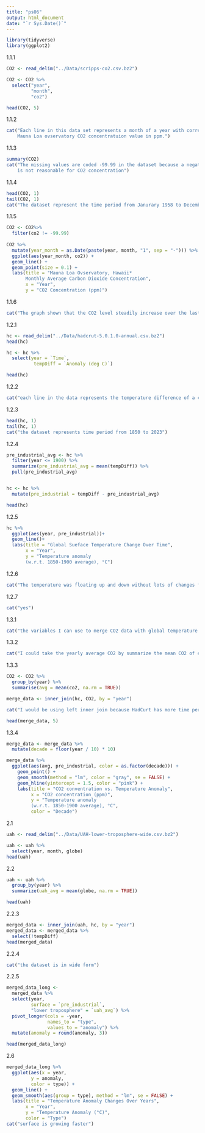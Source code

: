 ```yaml
---
title: "ps06"
output: html_document
date: "`r Sys.Date()`"
---
```


```r
library(tidyverse)
library(ggplot2)
```

1.1.1
```r
CO2 <- read_delim("../Data/scripps-co2.csv.bz2")

CO2 <- CO2 %>% 
  select("year",
         "month",
         "co2")

head(CO2, 5)
```

1.1.2
```r
cat("Each line in this data set represents a month of a year with corresponding 
    Mauna Loa ovservatory CO2 concentratuion value in ppm.")
```

1.1.3
```r
summary(CO2)
cat("The missing values are coded -99.99 in the dataset because a negative number
    is not reasonable for CO2 concentration")
```

1.1.4
```r
head(CO2, 1)
tail(CO2, 1)
cat("The dataset represent the time period from Janurary 1958 to December in 2023")
```

1.1.5
```r
CO2 <- CO2%>% 
  filter(co2 != -99.99)
  
CO2 %>% 
  mutate(year_month = as.Date(paste(year, month, "1", sep = "-"))) %>%
  ggplot(aes(year_month, co2)) +
  geom_line() +
  geom_point(size = 0.1) +
  labs(title = "Mauna Loa Ovservatory, Hawaii*
       Monthly Average Carbon Dioxide Concentration",
       x = "Year",
       y = "CO2 Concentration (ppm)")

```

1.1.6
```r
cat("The graph shown that the CO2 level steadily increase over the last 60 years")
```

1.2.1
```r
hc <- read_delim("../Data/hadcrut-5.0.1.0-annual.csv.bz2")
head(hc)

hc <- hc %>% 
  select(year = `Time`,
          tempDiff = `Anomaly (deg C)`)

head(hc)
```

1.2.2
```r
cat("each line in the data represents the temperature difference of a certain year compares to 1961-1990 average")
```

1.2.3
```r
head(hc, 1)
tail(hc, 1)
cat("the dataset represents time period from 1850 to 2023")
```

1.2.4
```r
pre_industrial_avg <- hc %>% 
  filter(year <= 1900) %>% 
  summarize(pre_industrial_avg = mean(tempDiff)) %>% 
  pull(pre_industrial_avg)


hc <- hc %>% 
  mutate(pre_industrial = tempDiff - pre_industrial_avg)

head(hc)
```

1.2.5
```r
hc %>% 
  ggplot(aes(year, pre_industrial))+
  geom_line()+
  labs(title = "Global Sueface Temperature Change Over Time",
       x = "Year",
       y = "Temperature anomaly 
       (w.r.t. 1850-1900 average), °C")
```

1.2.6
```r
cat("The temperature was floating up and down without lots of changes from 1850 to 1920, trending up since 1920 and keep trending up")
```

1.2.7
```r
cat("yes")
```

1.3.1
```r
cat("the variables I can use to merge CO2 data with global temperature data is Anomaly and CO2 level, the merge key would be year")
```

1.3.2
```r
cat("I could take the yearly average CO2 by summarize the mean CO2 of each month in a year")
```

1.3.3
```r
CO2 <- CO2 %>% 
  group_by(year) %>% 
  summarise(avg = mean(co2, na.rm = TRUE))

merge_data <- inner_join(hc, CO2, by = "year")

cat("I would be using left inner join because HadCurt has more time period covered than co2 dataset. I would like to keep rows where a certain year is available for both datasets")

head(merge_data, 5)
```

1.3.4
```r
merge_data <- merge_data %>%
  mutate(decade = floor(year / 10) * 10)

merge_data %>% 
  ggplot(aes(avg, pre_industrial, color = as.factor(decade))) + 
    geom_point() +
    geom_smooth(method = "lm", color = "gray", se = FALSE) +
    geom_hline(yintercept = 1.5, color = "pink") +
    labs(title = "CO2 conventration vs. Temperature Anomaly",
         x = "CO2 concentration (ppm)",
         y = "Temperature anomaly 
         (w.r.t. 1850-1900 average), °C",
         color = "Decade")
```

2.1
```r
uah <- read_delim("../Data/UAH-lower-troposphere-wide.csv.bz2")

uah <- uah %>% 
  select(year, month, globe)
head(uah)
```

2.2
```r
uah <- uah %>% 
  group_by(year) %>% 
  summarize(uah_avg = mean(globe, na.rm = TRUE))

head(uah)
```

2.2.3
```r
merged_data <- inner_join(uah, hc, by = "year")
merged_data <- merged_data %>% 
  select(!tempDiff)
head(merged_data)
```

2.2.4
```r
cat("the dataset is in wide form")
```

2.2.5
```r
merged_data_long <- 
  merged_data %>% 
  select(year, 
         surface = `pre_industrial`,
         "lower troposphere" = `uah_avg`) %>% 
  pivot_longer(cols = -year,
               names_to = "type",
               values_to = "anomaly") %>% 
  mutate(anomaly = round(anomaly, 3))

head(merged_data_long)
```

2.6
```r
merged_data_long %>% 
  ggplot(aes(x = year,
         y = anomaly,
         color = type)) +
  geom_line() +
  geom_smooth(aes(group = type), method = "lm", se = FALSE) +
  labs(title = "Temperature Anomaly Changes Over Years",
       x = "Year",
       y = "Temperature Anomaly (°C)",
       color = "Type")
cat("surface is growing faster")
```

